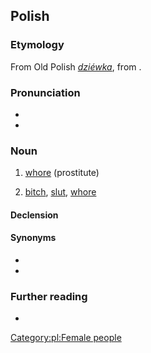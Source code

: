 {{also|dziwką}}
==Polish==

===Etymology===
From Old Polish ''[[dziéwka]]'', from {{inh|pl|sla-pro|*děva}}.

===Pronunciation===
* {{pl-IPA}}
* {{audio|Pl-dziwka.ogg|Audio|lang=pl}}

===Noun===
{{pl-noun|f}}

# {{lb|pl|slang}} [[whore]] (prostitute)
# {{lb|pl|offensive}} [[bitch]], [[slut]], [[whore]]

====Declension====
{{pl-decl-noun-f}}

====Synonyms====
* {{l|pl|kurwa}}
* {{l|pl|prostytutka}}

===Further reading===
* {{R:PWN}}

[[Category:pl:Female people]]